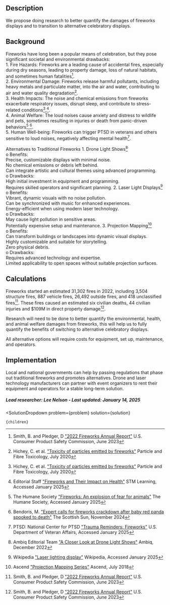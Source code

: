 


## Description
We propose doing research to better quantify the damages of fireworks displays and to transition to alternative celebratory displays.

## Background
Fireworks have long been a popular means of celebration, but they pose significant societal and environmental drawbacks:  
         1.	Fire Hazards: Fireworks are a leading cause of accidental fires, especially during dry seasons, leading to property damage, loss of natural habitats, and sometimes human fatalities[^"1"].  
         2.	Environmental Damage: Fireworks release harmful pollutants, including heavy metals and particulate matter, into the air and water, contributing to air and water quality degradation[^"2"].  
         3.	Health Impacts: The noise and chemical emissions from fireworks exacerbate respiratory issues, disrupt sleep, and contribute to stress-related conditions[^"2"],[^"3"].  
         4.	Animal Welfare: The loud noises cause anxiety and distress to wildlife and pets, sometimes resulting in injuries or death from panic-driven behaviors[^"4"],[^"5"].  
         5.	Human Well-being: Fireworks can trigger PTSD in veterans and others sensitive to loud noises, negatively affecting mental health[^"6"].

Alternatives to Traditional Fireworks
         1.	Drone Light Shows[^"7"]  
           o	Benefits:  
            Precise, customizable displays with minimal noise.  
            No chemical emissions or debris left behind.  
            Can integrate artistic and cultural themes using advanced programming.  
           o	Drawbacks:  
            High initial investment in equipment and programming.  
            Requires skilled operators and significant planning.
         2.	Laser Light Displays[^"8"]  
           o	Benefits:  
            Vibrant, dynamic visuals with no noise pollution.  
            Can be synchronized with music for enhanced experiences.  
            Energy-efficient when using modern laser technology.  
           o	Drawbacks:  
            May cause light pollution in sensitive areas.  
            Potentially expensive setup and maintenance.
         3.	Projection Mapping[^"9"]  
           o	Benefits:  
            Can transform buildings or landscapes into dynamic visual displays.  
            Highly customizable and suitable for storytelling.  
            Zero physical debris.  
           o	Drawbacks:  
            Requires advanced technology and expertise.  
            Limited applicability to open spaces without suitable projection surfaces.


## Calculations
Fireworks started an estimated 31,302 fires in 2022, including 3,504 structure fires, 887 vehicle fires, 26,492 outside fires, and 418 unclassified fires[^"1"]. These fires caused an estimated six civilian deaths, 44 civilian injuries and $109M in direct property damage[^"1"].

Research will need to be done to better quantify the environmental, health, and animal welfare damages from fireworks, this will help us to fully quantify the benefits of switching to alternative celebratory displays.

All alternative options will require costs for equipment, set up, maintenance, and operators.


## Implementation
Local and national governments can help by passing regulations that phase out traditional fireworks and promotes alternatives. Drone and laser technology manufacturers can partner with event organizers to rent their equipment and operators for a stable long-term solution.

##### Lead researcher: Lee Nelson - Last updated: January 14, 2025

[^"1"]: Smith, B. and Pledger, D ["2022 Fireworks Annual Report"](https://www.cpsc.gov/s3fs-public/2022-Fireworks-Annual-Report.pdf) U.S. Consumer Product Safety Commission, June 2023

[^"2"]: Hichey, C. et al. ["Toxicity of particles emitted by fireworks"]( https://doi.org/10.1186/s12989-020-00360-4) Particle and Fibre Toxicology, July 2020

[^"3"]: Editorial Staff ["Fireworks and Their Impact on Health"]( https://stmlearning.com/news/all-blog-posts/fireworks-and-their-impact-on-health/) STM Learning, Accessed January 2025

[^"4"]: The Humane Society ["Fireworks: An explosion of fear for animals"](https://www.humanesociety.org/resources/fireworks-explosion-fear-animals) The Humane Society, Accessed January 2025

[^"5"]: Bendoris, M. ["Expert calls for fireworks crackdown after baby red panda spooked to death"](https://www.thescottishsun.co.uk/news/13867954/expert-calls-fireworks-crackdown-baby-red-panda-spooked-death/) The Scottish Sun, November 2024

[^"6"]: PTSD: National Center for PTSD ["Trauma Reminders: Fireworks"]( https://www.ptsd.va.gov/understand/what/fireworks_ptsd.asp) U.S. Department of Veteran Affairs, Accessed January 2025

[^"7"]: Ambiq Editorial Team ["A Closer Look at Drone Light Shows"](https://ambiq.com/blog/a-closer-look-at-drone-light-shows/) Ambiq, December 2022

[^"8"]: Wikipedia ["Laser lighting display"](https://en.wikipedia.org/wiki/Laser_lighting_display) Wikipedia, Accessed January 2025

[^"9"]: Ascend ["Projection Mapping Series"](https://ascendstudios.com/pros-cons-of-projection-mapping/) Ascend, July 2018

  <SolutionDropdown 
    problem={problem} 
    solution={solution}
  >
    {children}
  </SolutionDropdown>